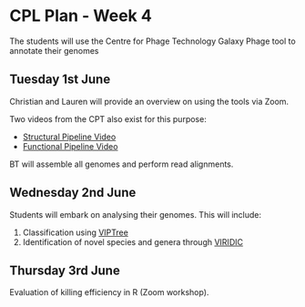 # CPL Plan - Week 4

The students will use the Centre for Phage Technology Galaxy Phage tool to annotate their genomes

## Tuesday 1st June

Christian and Lauren will provide an overview on using the tools via Zoom.

Two videos from the CPT also exist for this purpose:

* [Structural Pipeline Video](https://t.co/F9Gv0rCHhS)
* [Functional Pipeline Video](https://t.co/5veyKIswWv)

BT will assemble all genomes and perform read alignments.

## Wednesday 2nd June
Students will embark on analysing their genomes. This will include:

1. Classification using [VIPTree](https://www.genome.jp/viptree/)
2. Identification of novel species and genera through [VIRIDIC](http://rhea.icbm.uni-oldenburg.de/VIRIDIC/)

## Thursday 3rd June
Evaluation of killing efficiency in R (Zoom workshop).


